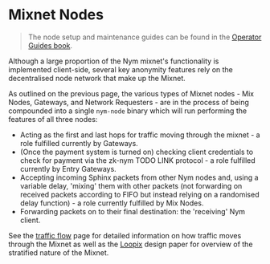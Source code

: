 # Mixnet Nodes

> The node setup and maintenance guides can be found in the [Operator Guides book](../../operators/index).

Although a large proportion of the Nym mixnet's functionality is implemented client-side, several key anonymity features rely on the decentralised node network that make up the Mixnet.

As outlined on the previous page, the various types of Mixnet nodes - Mix Nodes, Gateways, and Network Requesters - are in the process of being compounded into a single `nym-node` binary which will run performing the features of all three nodes:
- Acting as the first and last hops for traffic moving through the mixnet - a role fulfilled currently by Gateways.
- (Once the payment system is turned on) checking client credentials to check for payment via the zk-nym TODO LINK protocol - a role fulfilled currently by Entry Gateways.
- Accepting incoming Sphinx packets from other Nym nodes and, using a variable delay, 'mixing' them with other packets (not forwarding on received packets according to FIFO but instead relying on a randomised delay function) - a role currently fulfilled by Mix Nodes.
- Forwarding packets on to their final destination: the 'receiving' Nym client.

See the [traffic flow](../../traffic) page for detailed information on how traffic moves through the Mixnet as well as the [Loopix](https://arxiv.org/pdf/1703.00536) design paper for overview of the stratified nature of the Mixnet.
